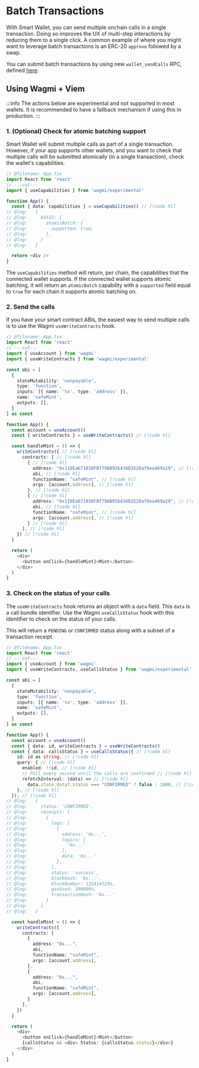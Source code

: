 # Batch Transactions

With Smart Wallet, you can send multiple onchain calls in a single transaction. Doing so improves the UX of multi-step interactions by reducing them to a single click. A common example of where you might want to leverage batch transactions is an ERC-20 `approve` followed by a swap.

You can submit batch transactions by using new `wallet_sendCalls` RPC, defined [here](https://eip5792.xyz/reference/sendCalls).

## Using Wagmi + Viem

:::info
The actions below are experimental and not supported in most wallets. It is recommended to have a fallback mechanism if using this in production.
:::

### 1. (Optional) Check for atomic batching support

Smart Wallet will submit multiple calls as part of a single transaction. However, if your app supports other wallets, and you want to check that multiple calls will be submitted atomically (in a single transaction), check the wallet's capabilities.

```ts twoslash [App.tsx]
// @filename: App.tsx
import React from 'react'
// ---cut---
import { useCapabilities } from 'wagmi/experimental'

function App() {
  const { data: capabilities } = useCapabilities() // [!code hl]
// @log:   {
// @log:     84532: {
// @log:       atomicBatch: {
// @log:         supported: true,
// @log:       },
// @log:     }  
// @log:   }

  return <div />
}
```

The `useCapabilities` method will return, per chain, the capabilities that the connected wallet supports. If the connected wallet supports atomic batching, it will return an `atomicBatch` capability with a `supported` field equal to `true` for each chain it supports atomic batching on.

### 2. Send the calls

If you have your smart contract ABIs, the easiest way to send multiple calls is to use the Wagmi `useWriteContracts` hook.

```ts twoslash [App.tsx]
// @filename: App.tsx
import React from 'react'
// ---cut---
import { useAccount } from 'wagmi'
import { useWriteContracts } from 'wagmi/experimental'

const abi = [
  {
    stateMutability: 'nonpayable',
    type: 'function',
    inputs: [{ name: 'to', type: 'address' }],
    name: 'safeMint',
    outputs: [],
  }
] as const

function App() {
  const account = useAccount()
  const { writeContracts } = useWriteContracts() // [!code hl]

  const handleMint = () => {
    writeContracts({ // [!code hl]
      contracts: [ // [!code hl]
        { // [!code hl]
          address: "0x119Ea671030FBf79AB93b436D2E20af6ea469a19", // [!code hl]
          abi, // [!code hl]
          functionName: "safeMint", // [!code hl]
          args: [account.address], // [!code hl]
        }, // [!code hl]
        { // [!code hl]
          address: "0x119Ea671030FBf79AB93b436D2E20af6ea469a19", // [!code hl]
          abi, // [!code hl]
          functionName: "safeMint", // [!code hl]
          args: [account.address], // [!code hl]
        } // [!code hl]
      ], // [!code hl]
    }) // [!code hl]
  }

  return ( 
    <div>
      <button onClick={handleMint}>Mint</button>
    </div>
  )
}
```

### 3. Check on the status of your calls

The `useWriteContracts` hook returns an object with a `data` field. This `data` is a call bundle identifier. Use the Wagmi `useCallsStatus` hook with this identifier to check on the status of your calls.

This will return a `PENDING` or `CONFIRMED` status along with a subset of a transaction receipt.

```ts twoslash [App.tsx]
// @filename: App.tsx
import React from 'react'
// ---cut---
import { useAccount } from 'wagmi'
import { useWriteContracts, useCallsStatus } from 'wagmi/experimental'

const abi = [
  {
    stateMutability: 'nonpayable',
    type: 'function',
    inputs: [{ name: 'to', type: 'address' }],
    name: 'safeMint',
    outputs: [],
  }
] as const

function App() {
  const account = useAccount()
  const { data: id, writeContracts } = useWriteContracts()
  const { data: callsStatus } = useCallsStatus({ // [!code hl]
    id: id as string, // [!code hl]
    query: { // [!code hl]
      enabled: !!id, // [!code hl]
      // Poll every second until the calls are confirmed // [!code hl]
      refetchInterval: (data) => // [!code hl]
        data.state.data?.status === "CONFIRMED" ? false : 1000, // [!code hl]
    }, // [!code hl]
  }); // [!code hl]
// @log:   {
// @log:     status: 'CONFIRMED',
// @log:     receipts: [
// @log:       {
// @log:         logs: [
// @log:           {
// @log:             address: '0x...',
// @log:             topics: [
// @log:               '0x...'
// @log:             ],
// @log:             data: '0x...'
// @log:           },
// @log:         ],
// @log:         status: 'success',
// @log:         blockHash: '0x...',
// @log:         blockNumber: 122414523n,
// @log:         gasUsed: 390000n,
// @log:         transactionHash: '0x...'
// @log:       }
// @log:     ]
// @log:   }

  const handleMint = () => {
    writeContracts({
      contracts: [
        {
          address: "0x...",
          abi,
          functionName: "safeMint",
          args: [account.address],
        },
        {
          address: "0x...",
          abi,
          functionName: "safeMint",
          args: [account.address],
        }
      ],
    })
  }

  return ( 
    <div>
      <button onClick={handleMint}>Mint</button>
      {callsStatus && <div> Status: {callsStatus.status}</div>}
    </div>
  )
}
```